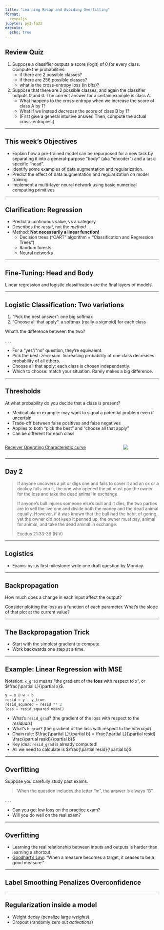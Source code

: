 ```yaml
---
title: "Learning Recap and Avoiding Overfitting"
format:
  revealjs
jupyter: py3-fa22
execute:
  echo: true
---
```


## Review Quiz {.smaller}

1. Suppose a classifier outputs a score (logit) of 0 for every class. Compute the probabilities:
    - if there are 2 possible classes?
    - if there are 256 possible classes?
    - what is the cross-entropy loss (in *bits*)?
2. Suppose that there are 2 possible classes, and again the classifier outputs 0 and 0. The correct answer for a certain example is class A.
    - What happens to the cross-entropy when we increase the score of class A by 1?
    - What if we instead *decrease* the score of class B by 1?
    - (First give a general intuitive answer. Then, compute the actual cross-entropies.)

---

## This week's Objectives

- Explain how a pre-trained model can be repurposed for a new task by separating it into a general-purpose "body" (aka "encoder") and a task-specific "head".
- Identify some examples of data augmentation and regularization.
- Predict the effect of data augmentation and regularization on model training.
- Implement a multi-layer neural network using basic numerical computing primitives

---

## Clarification: Regression

- Predict a continuous value, vs a category
- Describes the *result*, not the *method*
- Method: **Not necessarily a linear function!**
  - Decision trees ("CART" algorithm = "Classification and Regression Trees")
  - Random forests
  - Neural networks



---

## Fine-Tuning: Head and Body

Linear regression and logistic classification are the final layers of models.

<!-- this could be more clear -- make it concrete? show the vector that comes out of the foundation model? We could use a better picture on the slide. -->


---

## Logistic Classification: Two variations {.smaller}

1. "Pick the best answer": one big softmax
2. "Choose all that apply": a softmax (really a sigmoid) for each class

What's the difference between the two?

. . .

- For a "yes"/"no" question, they're equivalent.
- Pick the best: zero-sum. Increasing probability of one class decreases probability of all others.
- Choose all that apply: each class is chosen independently.
- Which to choose: match your situation. Rarely makes a big difference.

---

## Thresholds {.smaller}

At what probability do you decide that a class is present?

- Medical alarm example: may want to signal a potential problem even if uncertain
- Trade-off between false positives and false negatives
- Applies to both "pick the best" and "choose all that apply"
- Can be different for each class

::: {.columns}

::: {.column}
[Receiver Operating Characteristic curve](https://en.wikipedia.org/wiki/Receiver_operating_characteristic#Curves_in_ROC_space)
:::

::: {.column}
![](https://upload.wikimedia.org/wikipedia/commons/8/8c/Receiver_Operating_Characteristic.png)
:::
:::

---

## Day 2

> If anyone uncovers a pit or digs one and fails to cover it and an ox or a donkey falls into it, the one who opened the pit must pay the owner for the loss and take the dead animal in exchange.
>
> If anyone’s bull injures someone else’s bull and it dies, the two parties are to sell the live one and divide both the money and the dead animal equally. However, if it was known that the bull had the habit of goring, yet the owner did not keep it penned up, the owner must pay, animal for animal, and take the dead animal in exchange.
> 
> Exodus 21:33-36 (NIV)

---

## Logistics

- Exams-by-us first milestone: write one draft question by Monday.

---

## Backpropagation

How much does a change in each input affect the output?

Consider plotting the loss as a function of each parameter. What's the slope of that plot at the current value?

---

## The Backpropagation Trick

- Start with the simplest gradient to compute.
- Work backwards one step at a time.


---

## Example: Linear Regression with MSE

Notation: `x_grad` means "the gradient of the **loss** with respect to x", or $\frac{\partial L}{\partial x}$.

```python
y = x @ w + b
resid = y - y_true
resid_squared = resid ** 2
loss = resid_squared.mean()
```

- What's `resid_grad`? (the gradient of the loss with respect to the *residuals*)
- What's `b_grad`? (the gradient of the loss with respect to the *intercept*)
- Chain rule: $\frac{\partial L}{\partial b} = \frac{\partial L}{\partial resid} \frac{\partial resid}{\partial b}$
- Key idea: `resid_grad` is already computed!
- All we need to calculate is $\frac{\partial resid}{\partial b}$

---

## Overfitting

Suppose you carefully study past exams.

> When the question includes the letter "m", the answer is always "B".

. . .

- Can you get low loss on the practice exam?
- Will you do well on the real exam?

---

## Overfitting

- Learning the real relationship between inputs and outputs is harder than learning a shortcut.
- [Goodhart's Law](https://en.wikipedia.org/wiki/Goodhart%27s_law): "When a measure becomes a target, it ceases to be a good measure."

---

## Label Smoothing Penalizes Overconfidence

---

## Regularization inside a model

- Weight decay (penalize large *weights*)
- Dropout (randomly zero out *activations*)
